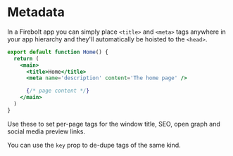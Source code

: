 <Metadata
  title='Getting Started: Metadata'
  description='Learn how to set head metadata in a new Firebolt app.'
/>

# Metadata

In a Firebolt app you can simply place `<title>` and `<meta>` tags anywhere in your app hierarchy and they'll automatically be hoisted to the `<head>`.

```jsx title='pages/index.js' lineNumbers
export default function Home() {
  return (
    <main>
      <title>Home</title>
      <meta name='description' content='The home page' />

      {/* page content */}
    </main>
  )
}
```

Use these to set per-page tags for the window title, SEO, open graph and social media preview links.

You can use the `key` prop to de-dupe tags of the same kind.
